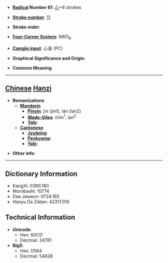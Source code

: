* '''[[Wiktionary:Chinese radical index| Radical]] Number 61''': [[Wiktionary:Chinese radical index 心|心]]+8 strokes

* '''[[Wiktionary:Chinese total strokes index|Stroke number]]''': [[Wiktionary:Chinese total strokes index 11|11]]

* '''Stroke order''': 

* '''[[Wiktionary:Chinese four corner index|Four-Corner System]]''': 9801<sub>9</sub>

* '''[[Wiktionary:Chinese Cangjie index|Cangjie input]]''': 心金 (PC)

* '''Graphical Significance and Origin''': 

* '''Common Meaning'''

----

== [[Chinese]] [[Hanzi]] ==

* '''Romanizations'''
** '''[[Mandarin]]'''
*** '''[[Pinyin]]''': jīn (jin1), lán (lan2)
*** '''[[Wade-Giles]]''': chin<sup>1</sup>, lan<sup>2</sup>
*** '''[[Yale]]''': 
** '''[[Cantonese]]'''
*** '''[[Jyutping]]''':
*** '''[[Penkyamp]]''': 
*** '''[[Yale]]''': 

* '''Other info''': 

----

== Dictionary Information ==

* KangXi: 0390.180
* Morobashi: 10774
* Dae Jaweon: 0724.160
* Hanyu Da Zidian: 42317.010

== Technical Information ==

* '''Unicode''':
** Hex: 60CD
** Decimal: 24781
* '''Big5''':
** Hex: D564
** Decimal: 54628